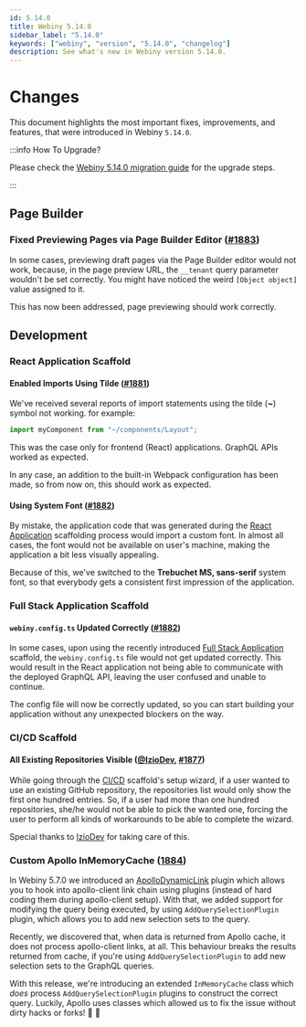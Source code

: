 ```yaml
---
id: 5.14.0
title: Webiny 5.14.0
sidebar_label: "5.14.0"
keywords: ["webiny", "version", "5.14.0", "changelog"]
description: See what's new in Webiny version 5.14.0.
---
```


# Changes

This document highlights the most important fixes, improvements, and features, that were introduced in Webiny `5.14.0`.

:::info How To Upgrade?

Please check the [Webiny 5.14.0 migration guide](/docs/how-to-guides/upgrade-webiny/5.13.0-to-5.14.0) for the upgrade steps.

:::

## Page Builder

### Fixed Previewing Pages via Page Builder Editor ([#1883](https://github.com/webiny/webiny-js/pull/1883))

In some cases, previewing draft pages via the Page Builder editor would not work, because, in the page preview URL, the `__tenant` query parameter wouldn't be set correctly. You might have noticed the weird `[Object object]` value assigned to it.

This has now been addressed, page previewing should work correctly.

## Development

### React Application Scaffold

#### Enabled Imports Using Tilde ([#1881](https://github.com/webiny/webiny-js/pull/1881))

We've received several reports of import statements using the tilde (**~**) symbol not working. for example:

```ts
import myComponent from "~/components/Layout";
```

This was the case only for frontend (React) applications. GraphQL APIs worked as expected.

In any case, an addition to the built-in Webpack configuration has been made, so from now on, this should work as expected.

#### Using System Font ([#1882](https://github.com/webiny/webiny-js/pull/1882))

By mistake, the application code that was generated during the [React Application](#) scaffolding process would import a custom font. In almost all cases, the font would not be available on user's machine, making the application a bit less visually appealing.

Because of this, we've switched to the **Trebuchet MS, sans-serif** system font, so that everybody gets a consistent first impression of the application.

### Full Stack Application Scaffold

#### `webiny.config.ts` Updated Correctly ([#1882](https://github.com/webiny/webiny-js/pull/1882))

In some cases, upon using the recently introduced [Full Stack Application](#) scaffold, the `webiny.config.ts` file would not get updated correctly. This would result in the React application not being able to communicate with the deployed GraphQL API, leaving the user confused and unable to continue.

The config file will now be correctly updated, so you can start building your application without any unexpected blockers on the way.

### CI/CD Scaffold

#### All Existing Repositories Visible ([@IzioDev](https://github.com/IzioDev), [#1877](https://github.com/webiny/webiny-js/pull/1877))

While going through the [CI/CD](#) scaffold's setup wizard, if a user wanted to use an existing GitHub repository, the repositories list would only show the first one hundred entries. So, if a user had more than one hundred repositories, she/he would not be able to pick the wanted one, forcing the user to perform all kinds of workarounds to be able to complete the wizard.

Special thanks to [IzioDev](https://github.com/IzioDev) for taking care of this.

### Custom Apollo InMemoryCache ([1884](https://github.com/webiny/webiny-js/pull/1884))

In Webiny 5.7.0 we introduced an [ApolloDynamicLink](/docs/changelog/5.7.0/#apollodynamiclink) plugin which allows you to hook into apollo-client link chain using plugins (instead of hard coding them during apollo-client setup). With that, we added support for modifying the query being executed, by using `AddQuerySelectionPlugin` plugin, which allows you to add new selection sets to the query.

Recently, we discovered that, when data is returned from Apollo cache, it does not process apollo-client links, at all. This behaviour breaks the results returned from cache, if you're using `AddQuerySelectionPlugin` to add new selection sets to the GraphQL queries.

With this release, we're introducing an extended `InMemoryCache` class which _does_ process `AddQuerySelectionPlugin` plugins to construct the correct query. Luckily, Apollo uses classes which allowed us to fix the issue without dirty hacks or forks! :rocket: :tada:
